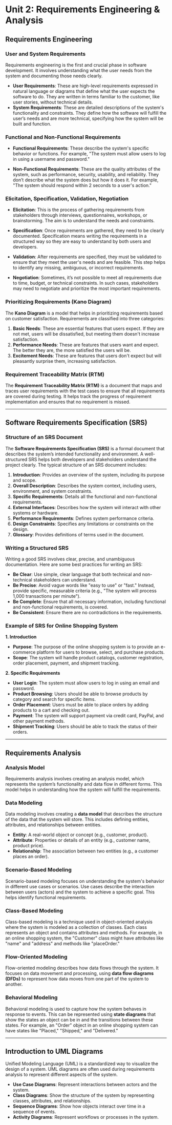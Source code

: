 # Unit 2: Requirements Engineering & Analysis

## Requirements Engineering

### User and System Requirements

Requirements engineering is the first and crucial phase in software development. It involves understanding what the user needs from the system and documenting those needs clearly.

- **User Requirements**: These are high-level requirements expressed in natural language or diagrams that define what the user expects the software to do. They are written in terms familiar to the customer, like user stories, without technical details.
- **System Requirements**: These are detailed descriptions of the system's functionality and constraints. They define how the software will fulfill the user’s needs and are more technical, specifying how the system will be built and function.

### Functional and Non-Functional Requirements

- **Functional Requirements**: These describe the system's specific behavior or functions. For example, "The system must allow users to log in using a username and password."

- **Non-Functional Requirements**: These are the quality attributes of the system, such as performance, security, usability, and reliability. They don’t describe what the system does but how it does it. For example, "The system should respond within 2 seconds to a user's action."

### Elicitation, Specification, Validation, Negotiation

- **Elicitation**: This is the process of gathering requirements from stakeholders through interviews, questionnaires, workshops, or brainstorming. The aim is to understand the needs and constraints.

- **Specification**: Once requirements are gathered, they need to be clearly documented. Specification means writing the requirements in a structured way so they are easy to understand by both users and developers.

- **Validation**: After requirements are specified, they must be validated to ensure that they meet the user's needs and are feasible. This step helps to identify any missing, ambiguous, or incorrect requirements.

- **Negotiation**: Sometimes, it’s not possible to meet all requirements due to time, budget, or technical constraints. In such cases, stakeholders may need to negotiate and prioritize the most important requirements.

### Prioritizing Requirements (Kano Diagram)

The **Kano Diagram** is a model that helps in prioritizing requirements based on customer satisfaction. Requirements are classified into three categories:

1. **Basic Needs**: These are essential features that users expect. If they are not met, users will be dissatisfied, but meeting them doesn't increase satisfaction.
2. **Performance Needs**: These are features that users want and expect. The better they are, the more satisfied the users will be.
3. **Excitement Needs**: These are features that users don't expect but will pleasantly surprise them, increasing satisfaction.

### Requirement Traceability Matrix (RTM)

The **Requirement Traceability Matrix (RTM)** is a document that maps and traces user requirements with the test cases to ensure that all requirements are covered during testing. It helps track the progress of requirement implementation and ensures that no requirement is missed.

---

## Software Requirements Specification (SRS)

### Structure of an SRS Document

The **Software Requirements Specification (SRS)** is a formal document that describes the system’s intended functionality and environment. A well-structured SRS helps both developers and stakeholders understand the project clearly. The typical structure of an SRS document includes:

1. **Introduction**: Provides an overview of the system, including its purpose and scope.
2. **Overall Description**: Describes the system context, including users, environment, and system constraints.
3. **Specific Requirements**: Details all the functional and non-functional requirements.
4. **External Interfaces**: Describes how the system will interact with other systems or hardware.
5. **Performance Requirements**: Defines system performance criteria.
6. **Design Constraints**: Specifies any limitations or constraints on the design.
7. **Glossary**: Provides definitions of terms used in the document.

### Writing a Structured SRS

Writing a good SRS involves clear, precise, and unambiguous documentation. Here are some best practices for writing an SRS:

- **Be Clear**: Use simple, clear language that both technical and non-technical stakeholders can understand.
- **Be Precise**: Avoid vague words like "easy to use" or "fast." Instead, provide specific, measurable criteria (e.g., "The system will process 1,000 transactions per minute").
- **Be Complete**: Ensure that all necessary information, including functional and non-functional requirements, is covered.
- **Be Consistent**: Ensure there are no contradictions in the requirements.

### Example of SRS for Online Shopping System

**1. Introduction**

- **Purpose**: The purpose of the online shopping system is to provide an e-commerce platform for users to browse, select, and purchase products.
- **Scope**: The system will handle product catalogs, customer registration, order placement, payment, and shipment tracking.

**2. Specific Requirements**

- **User Login**: The system must allow users to log in using an email and password.
- **Product Browsing**: Users should be able to browse products by category and search for specific items.
- **Order Placement**: Users must be able to place orders by adding products to a cart and checking out.
- **Payment**: The system will support payment via credit card, PayPal, and other payment methods.
- **Shipment Tracking**: Users should be able to track the status of their orders.

---

## Requirements Analysis

### Analysis Model

Requirements analysis involves creating an analysis model, which represents the system’s functionality and data flow in different forms. This model helps in understanding how the system will fulfill the requirements.

### Data Modeling

Data modeling involves creating a **data model** that describes the structure of the data that the system will store. This includes defining entities, attributes, and relationships between entities.

- **Entity**: A real-world object or concept (e.g., customer, product).
- **Attribute**: Properties or details of an entity (e.g., customer name, product price).
- **Relationship**: The association between two entities (e.g., a customer places an order).

### Scenario-Based Modeling

Scenario-based modeling focuses on understanding the system's behavior in different use cases or scenarios. Use cases describe the interaction between users (actors) and the system to achieve a specific goal. This helps identify functional requirements.

### Class-Based Modeling

Class-based modeling is a technique used in object-oriented analysis where the system is modeled as a collection of classes. Each class represents an object and contains attributes and methods. For example, in an online shopping system, the "Customer" class might have attributes like "name" and "address" and methods like "placeOrder."

### Flow-Oriented Modeling

Flow-oriented modeling describes how data flows through the system. It focuses on data movement and processing, using **data flow diagrams (DFDs)** to represent how data moves from one part of the system to another.

### Behavioral Modeling

Behavioral modeling is used to capture how the system behaves in response to events. This can be represented using **state diagrams** that show the states an object can be in and the transitions between these states. For example, an "Order" object in an online shopping system can have states like "Placed," "Shipped," and "Delivered."

---

## Introduction to UML Diagrams

Unified Modeling Language (UML) is a standardized way to visualize the design of a system. UML diagrams are often used during requirements analysis to represent different aspects of the system.

- **Use Case Diagrams**: Represent interactions between actors and the system.
- **Class Diagrams**: Show the structure of the system by representing classes, attributes, and relationships.
- **Sequence Diagrams**: Show how objects interact over time in a sequence of events.
- **Activity Diagrams**: Represent workflows or processes in the system.
